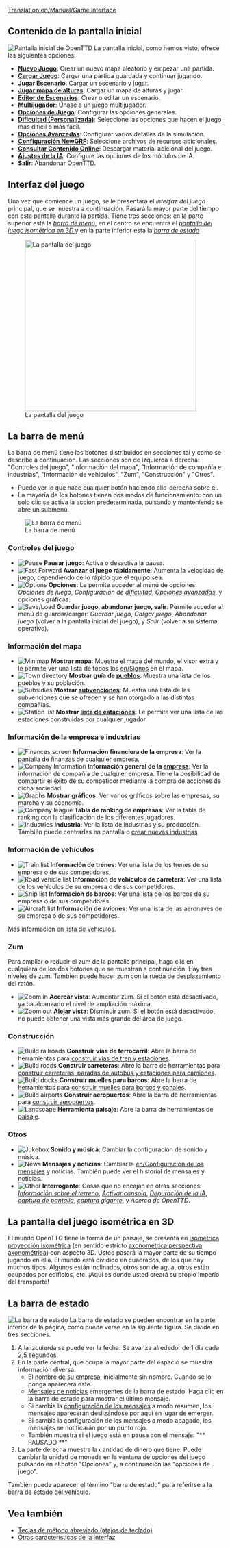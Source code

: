 [[Translation:en/Manual/Game interface]]
{{es/Manual/Tabla de contenido}}
==Contenido de la pantalla inicial==
[[File:es/Intro screen.png|frame|center|Pantalla inicial de OpenTTD]]
La pantalla inicial, como hemos visto, ofrece las siguientes opciones:
* '''[[es/Manual/Nuevo Juego|Nuevo Juego]]''': Crear un nuevo mapa aleatorio y empezar una partida.
* '''[[es/Archive/Manual/Partidas salvadas|Cargar Juego]]''': Cargar una partida guardada y continuar jugando.
* '''[[es/Archive/Manual/Escenario|Jugar Escenario]]''': Cargar un escenario y jugar.
* '''[[es/Manual/Mapa de alturas|Jugar mapa de alturas]]''': Cargar un mapa de alturas y jugar.
* '''[[es/Editor de Escenarios|Editor de Escenarios]]''': Crear o editar un escenario.
* '''[[es/Manual/Multijugador|Multijugador]]''': Únase a un juego multijugador.
* '''[[es/Manual/Opciones del Juego|Opciones de Juego]]''': Configurar las opciones generales.
* '''[[es/Archive/Manual/Settings/Dificultad|Dificultad (Personalizada)]]''': Seleccione las opciones que hacen el juego más difícil o más fácil.
* '''[[es/Opciones Avanzadas|Opciones Avanzadas]]''': Configurar varios detalles de la simulación.
* '''[[es/Configuración NewGRF|Configuración NewGRF]]''': Seleccione archivos de recursos adicionales.
* '''[[es/Contenido Online|Consultar Contenido Online]]''': Descargar material adicional del juego.
* '''[[es/Manual/Configuración IA|Ajustes de la IA]]''': Configure las opciones de los módulos de IA.
* '''Salir''': Abandonar OpenTTD.

==Interfaz del juego==
Una vez que comience un juego, se le presentará el ''interfaz del juego'' principal, que se muestra a continuación. Pasará la mayor parte del tiempo con esta pantalla durante la partida. Tiene tres secciones: en la parte superior está la ''[[#la-barra-de-menu|barra de menú]]'', en el centro se encuentra el ''[[#la-pantalla-del-juego-isometrica-en-3d|pantalla del juego isométrica en 3D ]]'' y en la parte inferior está la ''[[#la-barra-de-estado|barra de estado]]''

[[File:en/Manual/Interface.png|thumb|none|400px|La pantalla del juego]]

==La barra de menú==
La barra de menú tiene los botones distribuidos en secciones tal y como se describe a continuación. Las secciones son de izquierda a derecha: "Controles del juego", "Información del mapa", "Información de compañía e industrias", "Información de vehículos", "Zum", "Construcción" y "Otros".
* Puede ver lo que hace cualquier botón haciendo clic-derecha sobre él.
* La mayoría de los botones tienen dos modos de funcionamiento: con un solo clic se activa la acción predeterminada, pulsando y manteniendo se abre un submenú.
[[File:en/Manual html 2bcbc8d0.png|none|frame|La barra de menú]]

===Controles del juego===
*[[File:en/Manual/Manual html m7fd3f2df.png|Pause]] '''Pausar juego''': Activa o desactiva la pausa.
*[[File:en/Manual/Manual html m56d46b8f.png|Fast Forward]] '''Avanzar el juego rápidamente''': Aumenta la velocidad de juego, dependiendo de lo rápido que el equipo sea.
*[[File:en/Manual/Manual html md7ebe52.png|Options]] '''Opciones''': Le permite acceder al menú de opciones: ''Opciones de juego'', ''Configuración de [[es/Archive/Manual/Settings/Dificultad|dificultad]]'', ''[[es/Archive/Manual/Settings/Opciones avanzadas|Opciones avanzadas]]'', y opciones gráficas.
*[[File:en/Manual/Manual html m3ad9dba5.png|Save/Load]] '''Guardar juego, abandonar juego, salir''': Permite acceder al menú de guardar/cargar: ''Guardar juego'', ''Cargar juego'', ''Abandonar juego'' (volver a la pantalla inicial del juego), y ''Salir'' (volver a su sistema operativo).

===Información del mapa===
*[[File:en/Manual/Manual html m6cb2b7aa.png|Minimap]] '''Mostrar mapa''': Muestra el mapa del mundo, el visor extra y le permite ver una lista de todos los [[en/Signos]] en el mapa.
*[[File:en/Manual/Manual html m58c015ad.png|Town directory]] '''Mostrar guía de [[es/Manual/Pueblo|pueblos]]''': Muestra una lista de los pueblos y su población.
*[[File:en/Manual/Manual html 54594ccb.png|Subsidies]] '''Mostrar [[es/Manual/Subvenciones|subvenciones]]''': Muestra una lista de las subvenciones que se ofrecen y se han otorgado a las distintas compañías.
*[[File:en/Manual/Manual html m791b53c3.png|Station list]] '''Mostrar [[es/Manual/Lista de estaciones|lista de estaciones]]''': Le permite ver una lista de las estaciones construidas por cualquier jugador.

===Información de la empresa e industrias===
*[[File:en/Manual/Manual html 63e6566d.png|Finances screen]] '''Información financiera de la empresa''': Ver la pantalla de finanzas de cualquier empresa.
*[[File:en/Manual/Manual html 12e20f5b.png|Company Information]] '''Información general de la [[es/Empresa|empresa]]''': Ver la información de compañía de cualquier empresa. Tiene la posibilidad de compartir el éxito de su competidor mediante la compra de acciones de dicha sociedad.
*[[File:en/Manual/Manual html 36354981.png|Graphs]] '''Mostrar gráficos''': Ver varios gráficos sobre las empresas, su marcha y su economía.
*[[File:en/Manual/Manual html 2a553acb.png|Company league]] '''Tabla de ranking de empresas''': Ver la tabla de ranking con la clasificación de los diferentes jugadores.
*[[File:en/Manual/Manual html m4d6ba21e.png|Industries]] '''Industria''': Ver la lista de industrias y su producción. También puede centrarlas en pantalla o [[es/Manual/Industrias#crear-nuevas-industrias|crear nuevas industrias]]

===Información de vehículos===
*[[File:en/Manual/Manual html m16a497ce.png|Train list]] '''Información de trenes''': Ver una lista de los trenes de su empresa o de sus competidores.
*[[File:en/Manual/Manual html m3518e48c.png|Road vehicle list]] '''Información de vehículos de carretera''': Ver una lista de los vehículos de su empresa o de sus competidores.
*[[File:en/Manual/Manual html 53123a33.png|Ship list]] '''Información de barcos''': Ver una lista de los barcos de su empresa o de sus competidores.
*[[File:en/Manual/Manual html 442702e6.png|Aircraft list]] '''Información de aviones''': Ver una lista de las aeronaves de su empresa o de sus competidores.

Más información en [[es/Lista de vehículos|lista de vehículos]].

===Zum===
Para ampliar o reducir el zum de la pantalla principal, haga clic en cualquiera de los dos botones que se muestran a continuación. Hay tres niveles de zum. También puede hacer zum con la rueda de desplazamiento del ratón.
*[[File:en/Manual/Manual html 628b2aa3.png|Zoom in]] '''Acercar vista''': Aumentar zum. Si el botón está desactivado, ya ha alcanzado el nivel de ampliación máxima.
*[[File:en/Manual/Manual html m55168bcb.png|Zoom out]] '''Alejar vista''': Disminuir zum. Si el botón está desactivado, no puede obtener una vista más grande del área de juego.

===Construcción===
*[[File:en/Manual/Manual html m772c5b23.png|Build railroads]] '''Construir vías de ferrocarril''': Abre la barra de herramientas para [[es/Manual/Construcción de ferrocarriles|construir vías de tren y estaciones]].
*[[File:en/Manual/Manual html ma6d6c8c.png|Build roads]] '''Construir carreteras''': Abre la barra de herramientas para [[es/Manual/Construir carreteras|construir carreteras, paradas de autobús y estaciones para camiones]].
*[[File:en/Manual/Manual html m2cc0c4cd.png|Build docks]] '''Construir muelles para barcos''': Abre la barra de herramientas para [[es/Manual/Construir rutas marítimas|construir muelles para barcos y canales]].
*[[File:en/Manual/Manual html 1ae92703.png|Build airports]] '''Construir aeropuertos''': Abre la barra de herramientas para [[es/Manual/Construir aeropuertos|construir aeropuertos]].
*[[File:en/Manual/Manual html m233f8633.png|Landscape]] '''Herramienta paisaje''': Abre la barra de herramientas de [[es/Manual/Paisaje|paisaje]].

===Otros===
*[[File:en/Manual/Manual html m6a2249c4.png|Jukebox]] '''Sonido y música''': Cambiar la configuración de sonido y música.
*[[File:en/Manual/Manual html 2a55c3aa.png|News]] '''Mensajes y noticias''': Cambiar la [[en/Configuración de los mensajes]] y noticias. También puede ver el historial de mensajes y noticias.
*[[File:en/Manual/Manual html 51cda05b.png|Other]] '''Interrogante''': Cosas que no encajan en otras secciones: ''[[es/Información sobre el terreno|Información sobre el terreno]]'', ''[[es/Manual/Consola|Activar consola]]'', ''[[es/Depuración de la IA|Depuración de la IA]]'', ''[[es/Captura de pantalla|captura de pantalla]]'', ''[[es/Captura gigante|captura gigante]]'', y ''Acerca de OpenTTD''.

==La pantalla del juego isométrica en 3D==
El mundo OpenTTD tiene la forma de un paisaje, se presenta en [https://www.wikipedia.org/wiki/es:proyección isométrica proyección isométrica] (en sentido estricto [https://www.wikipedia.org/wiki/es:perspectiva axonométrica perspectiva axonométrica]) con aspecto 3D. Usted pasará la mayor parte de su tiempo jugando en ella. El mundo está dividido en cuadrados, de los que hay muchos tipos. Algunos están inclinados, otros son de agua, otros están ocupados por edificios, etc. ¡Aquí es donde usted creará su propio imperio del transporte!

==La barra de estado==
[[File:en/Manual/Status-bar.png|none|frame|La barra de estado]]
La barra de estado se pueden encontrar en la parte inferior de la página, como puede verse en la siguiente figura. Se divide en tres secciones.
#A la izquierda se puede ver la fecha. Se avanza alrededor de 1 día cada 2,5 segundos.
#En la parte central, que ocupa la mayor parte del espacio se muestra información diversa:
#*El [[es/Manual/Empresa de transporte|nombre de su empresa]], inicialmente sin nombre. Cuando se lo ponga aparecerá este.
#*[[es/Mensajes de noticias|Mensajes de noticias]] emergentes de la barra de estado. Haga clic en la barra de estado para mostrar el último mensaje.
#*Si cambia la [[es/Configuración de los mensajes|configuración de los mensajes]] a modo resumen, los mensajes aparecerán deslizándose por aquí en lugar de emerger.
#*Si cambia la configuración de los mensajes a modo apagado, los mensajes se notificarán por un punto rojo.
#* También muestra si el juego está en pausa con el mensaje: "** PAUSADO **"
#La parte derecha muestra la cantidad de dinero que tiene. Puede cambiar la unidad de moneda en la ventana de opciones del juego pulsando en el botón "Opciones" y, a continuación las "opciones de juego".

También puede aparecer el término "barra de estado" para referirse a la [[es/Manual/Barra de estado|barra de estado del vehículo]].

==Vea también==
* [[es/Manual/Teclas de método abreviado|Teclas de método abreviado (atajos de teclado)]]
* [[es/Otras características de la interfaz|Otras características de la interfaz]]